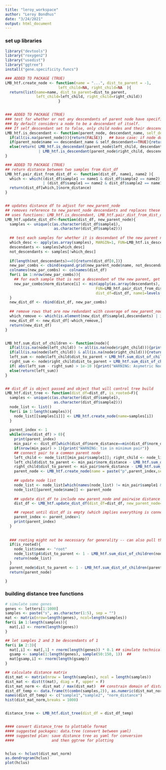 ```yaml
---
title: "leroy_workspace"
author: "Leroy Bondhus"
date: "3/24/2021"
output: html_document
---
```



### set up libraries
```r
library("devtools")
library("roxygen2")
library("usedist")
library("ggtree")
install("gene.specificity.funcs")
```

```r
### ADDED TO PACKAGE (TRUE)
LMB_htf.create_node <- function(name = "...", dist_to_parent = -1,
                        left_child=NA, right_child=NA  ){
  return(list(name=name, dist_to_parent=dist_to_parent,
              left_child=left_child, right_child=right_child))
                        }


### ADDED TO PACKAGE (TRUE)
### test for whether or not any descendants of parent node have specified descendant_name
### By default considers a node to be a descendant of itself. 
### If self_descendant set to false, only child nodes and their descendants considered
LMB_htf.is_descendant <- function(parent_node, descendant_name, self_descendant = TRUE){
  if(all(is.na(parent_node))){return(FALSE)}   ## base case: if node does not exist it has no descendants
  if(parent_node$name == descendant_name & self_descendant==TRUE){return(TRUE)}
  else(return( LMB_htf.is_descendant(parent_node$left_child, descendant_name)
               | LMB_htf.is_descendant(parent_node$right_child, descendant_name)))
}

### ADDED TO PACKAGE (TRUE)
## return distance between two samples from dist_df
LMB_htf.pair_dist_from_dist_df <- function(dist_df, name1, name2 ){
  which <- which((dist_df$sample1 == name1 & dist_df$sample2 == name2) 
                 | (dist_df$sample1 == name2 & dist_df$sample2 == name1))
  return(dist_df[which,]$norm_distance)
}


## updates distance df to adjust for new_parent_node
## removes reference to new_parent_node descendants and replaces these with self reference
## uses functions: LMB_htf.is_descendant, LMB_htf.pair_dist_from_dist_df
LMB_htf.update_dist_df<-function(dist_df, new_parent_node){
  samples <- unique(c(as.character(dist_df$sample1),
                      as.character(dist_df$sample2)))
  
  ## test each samples for whether it is descendant of the new parent node
  which_desc <- apply(as.array(samples), MARGIN=1, FUN=LMB_htf.is_descendant, parent_node=new_parent_node)
  descendants <- samples[which_desc]
  not_descendants <- samples[!which_desc]
  
  if(length(not_descendants)==0){return(dist_df[0,])}
  new_par_combs <- cbind(expand.grid(new_parent_node$name, not_descendants), "norm_distance"=-1)
  colnames(new_par_combs) <- colnames(dist_df)
  for(i in 1:nrow(new_par_combs)){
    ## for each sample that is not a descendant of the new parent, get the minimum distance to a sample that is a descendant
    new_par_combs$norm_distance[i] <- min(apply(as.array(descendants), MARGIN=1,
                                         FUN=LMB_htf.pair_dist_from_dist_df,
                                         dist_df=dist_df, name1=levels(new_par_combs$sample2)[i]))
  }
  new_dist_df <- rbind(dist_df, new_par_combs)
  
  ## remove rows that are now redundant with coverage of new_parent_node
  which_remove <- which(is.element(new_dist_df$sample1,descendants) | is.element(new_dist_df$sample2,descendants) )
  new_dist_df <- new_dist_df[-which_remove,]
  return(new_dist_df) 
}


LMB_htf.sum_dist_of_children <- function(node){
  if(all(is.na(node$left_child)) != all(is.na(node$right_child))){print("WARNING: Asymetric Node"); return(-Inf)}
  if(all(is.na(node$left_child)) & all(is.na(node$right_child))){return(0)} ## if no children, return 0 as sum of distances
  left_sum <- node$left_child$dist_to_parent + LMB_htf.sum_dist_of_children(node$left_child)
  right_sum <- node$right_child$dist_to_parent + LMB_htf.sum_dist_of_children(node$right_child)
  if( abs(left_sum - right_sum) > 1e-10 ){print("WARNING: Asymetric Node"); return(-Inf)}  ## test for equality sometimes fails, test diff less than small number
  else(return(left_sum))
}


## dist_df is object passed and object that will control tree build
LMB_htf.dist_tree <- function(dist_df=dist_df, is_rooted=F){
  samples <- unique(c(as.character(dist_df$sample1),
                      as.character(dist_df$sample2)))
  node_list <- list()
  for(i in 1:length(samples)){
    node_list[[samples[i]]] <- LMB_htf.create_node(name=samples[i])
  }
  
  parent_index <- 1
  while(nrow(dist_df) > 0){
    print(parent_index)
    min_pair <- dist_df[which(dist_df$norm_distance==min(dist_df$norm_distance)),]
    if(nrow(min_pair) > 1){print("WARNING: tie in minimum pair")}
    ## connect pair to a common parent node
    left_child <- node_list[[min_pair$sample1]]; right_child <- node_list[[min_pair$sample2]]
    left_child$dist_to_parent <- min_pair$norm_distance - LMB_htf.sum_dist_of_children(left_child); 
    right_child$dist_to_parent <- min_pair$norm_distance - LMB_htf.sum_dist_of_children(right_child);
    parent_node <- LMB_htf.create_node(name = paste("p",parent_index,sep = ""), left_child = left_child, right_child = right_child )
    
    ## update node list
    node_list <- node_list[which(names(node_list) != min_pair$sample1 & names(node_list) != min_pair$sample2 )]
    node_list[[parent_node$name]] <- parent_node
    
    ## update dist_df to include new parent_node and pairwise distance (min distance to any child)
    dist_df <- LMB_htf.update_dist_df(dist_df=dist_df, new_parent_node=parent_node)

    ## repeat until dist_df is empty (which implies everything is connect)
    parent_index <- parent_index+1
    print(parent_index)
  }
  
  
  ### rooting might not be necessary for generality -- can also pull this out and build distance matrix with a root with dist to all samples set to 1.
  if(is_rooted){
    node_list$name <- "root"
    node_list$p4$dist_to_parent <- 1 - LMB_htf.sum_dist_of_children(node_list$p4) ## when rooted forces domain to cover 0-1 by making dist to root 1 for all samples
    return(node_list)
  }
  parent_node$dist_to_parent <- 1 - LMB_htf.sum_dist_of_children(parent_node)  ## distance is distance to an abstract root 
  return(parent_node)

}

```

### building distance tree functions
```r

# simulate some genes
genes <- letters[1:1000]
samples <- paste("s", as.character(1:5), sep = "")
mat <- matrix(nrow=length(genes), ncol=length(samples))
for(i in 1:length(samples)){
  mat[,i] <- rnorm(length(genes))
}

## let samples 2 and 3 be descendants of 1
for(i in 2:3){
  mat[,i] <- mat[,1] + rnorm(length(genes)) * 0.1 ## simulate technical noise 
  gsamp <- sample(1:length(genes), sample(50:150, 1))  ##
  mat[gsamp,i] <- rnorm(length(gsamp))
}

## calculate distance matrix
dist_mat <- matrix(nrow = length(samples), ncol = length(samples))
dist_mat <- dist(t(mat), diag = F, upper = F)
dist_mat_norm <- dist_mat / max(dist_mat)  ## constrain domain of distance values to 0-1
dist_df_temp <- data.frame(t(combn(samples,2)), as.numeric(dist_mat_norm), stringsAsFactors = F)
names(dist_df_temp) <- c("sample1","sample2", "norm_distance")
hist(dist_mat_norm,breaks = 1000)


distance_tree <- LMB_htf.dist_tree(dist_df = dist_df_temp)


#### convert distance_tree to plottable format
#### suggested packages: data.tree (convert between yaml)
#### suggested plan: save distance tree as yaml for conversion
####                 and then ggtree for plotting


hclus <- hclust(dist_mat_norm)
as.dendrogram(hclus)
plot(hclus)

```
